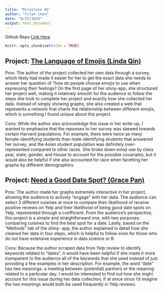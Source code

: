 ```yaml
---
title: 'Milestone #2'
author: "Yifan Chen"
date: "9/25/2020"
output: html_document
---
```


Github Repo [Link Here](https://github.com/yifanc02/unifunds)
```r
knitr::opts_chunk$set(echo = TRUE)
```

## Project: [The Language of Emojis (Linda Qin)](https://linda-qin.shinyapps.io/gov1005-emojis/)

Pros: The author of the project collected her own data through a survey,
which likely had made it easier for her to get the exact data she needs to 
answer her question of "how do people choose emojis to use when expressing their
feelings? On the first page of her shiny-app, she structured her project well,
making it relatively smooth for the audience to follow the steps she took to 
complete her project and exactly how she collected her data. Instead of simply
showing graphs, she also created a web that represents a network that charts 
the relationship between different emojis, which is something I found unique
about this project.

Cons: While the author also acknowledge this issue in her write-up, I wanted to 
emphasize that the reponses to her survey was skewed towards certain Harvard
populations. For example, there were twice as many female-identifying students
than male-identifying students that answered her survey, and the Asian student
population was definitely over-represented compared to other races. She broke
down emoji use by class year, state, gender, and House to account for the 
possible covariates, but it would also be helpful if she also accounted for
race when facetting her graphs by different demographics. 


## Project: [Need a Good Date Spot? (Grace Pan)](https://gracepan.shinyapps.io/yelp_dating/)

Pros: The author made her graphs extremely interactive in her project, allowing
the audience to actively "engage" with her data. The audience can select 3 
different cuisines at once to compare their likelihood of receive positive
reviews on Yelp and their likelihood of being good date spots on Yelp, 
represented through a coefficient. From the audience's perspective, this project 
is a simple and straightforward one, with two purposes: comparing cuisines to 
find the best spot for a date. Lastly, based on the "Methods" tab of the shiny-
app, the author explained in detail how she cleaned her data in four steps,
which is helpful to follow even for those who do not have extensive experience
in data science or R. 

Cons: Because the author scraped data from Yelp review to identify keywords
related to "dates", it would have been helpful if she made it more transparent 
to the audience all of the keywords that she used instead of just providing a 
few examples in her description. For example, the word "date" has two 
meanings: a meeting between (potential) partners or the meaning related to a
particular day. I would be interested to find out how she might account for 
this issue during her data collection, if at since since I'd imagine the two
meanings would both be used frequently in Yelp reviews. 

